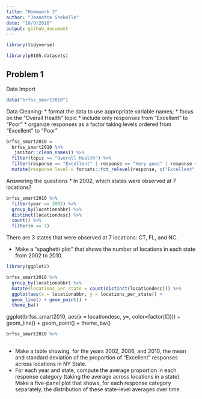 ```yaml
---
title: "Homework 3"
author: "Jeanette Shekelle"
date: "10/9/2018"
output: github_document
---
```


```r
library(tidyverse)

```

```r
library(p8105.datasets)
```

## Problem 1

Data Import

```r
data("brfss_smart2010")
```



Data Cleaning:
* format the data to use appropriate variable names;
* focus on the “Overall Health” topic
* include only responses from “Excellent” to “Poor”
* organize responses as a factor taking levels ordered from “Excellent” to “Poor”

```r
brfss_smart2010 = 
  brfss_smart2010 %>% 
   janitor::clean_names() %>% 
  filter(topic == "Overall Health") %>% 
  filter(response == "Excellent" | response == "Very good" | response == "Good" | response == "Fair" | response == "Poor") %>% 
  mutate(response_level = forcats::fct_relevel(response, c("Excellent", "Very good", "Good", "Fair", "Poor")))

```



Answering the questions
* In 2002, which states were observed at 7 locations?

```r
brfss_smart2010 %>% 
  filter(year == 2002) %>% 
  group_by(locationabbr) %>% 
  distinct(locationdesc) %>% 
  count() %>% 
  filter(n == 7)
```

There are 3 states that were observed at 7 locations: CT, FL, and NC. 


* Make a “spaghetti plot” that shows the number of locations in each state from 2002 to 2010.

```r
library(ggplot2)
```


```r
brfss_smart2010 %>% 
  group_by(locationabbr) %>% 
  mutate(locations_per_state = count(distinct(locationdesc))) %>% 
  ggplot(aes(x = locationabbr, y = locations_per_state)) +
  geom_line() + geom_point() +
  theme_bw()

```

ggplot(brfss_smart2010, aes(x = locationdesc, y=, color=factor(ID))) +
  geom_line() + geom_point() +
  theme_bw()
```r
brfss_smart2010 %>% 
  
```


* Make a table showing, for the years 2002, 2006, and 2010, the mean and standard deviation of the proportion of “Excellent” responses across locations in NY State.
* For each year and state, compute the average proportion in each response category (taking the average across locations in a state). Make a five-panel plot that shows, for each response category separately, the distribution of these state-level averages over time.

